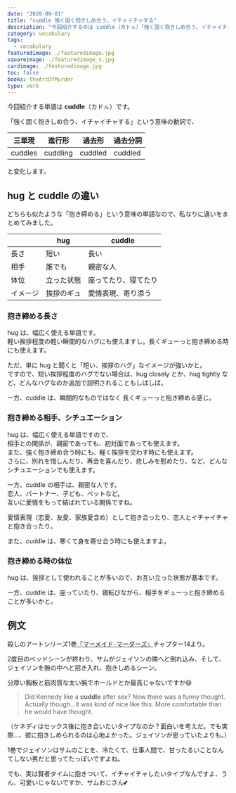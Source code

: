 ```yaml
---
date: "2020-09-01"
title: "cuddle 強く固く抱きしめ合う、イチャイチャする"
description: "今回紹介するのは cuddle（カドㇽ）「強く固く抱きしめ合う、イチャイチャする」という意味の動詞です。例文は、殺しのアートシリーズ1巻『マーメイド･マーダーズ』より"
category: vocabulary
tags:
  - vocabulary
featuredimage: ./featuredimage.jpg
squareimage: ./featuredimage_s.jpg
cardimage: ./featuredimage.jpg
toc: false
books: theArtOfMurder
type: verb
---
```



今回紹介する単語は __cuddle__（カドㇽ）です。

「強く固く抱きしめ合う、イチャイチャする」という意味の動詞で、

|三単現|進行形|過去形|過去分詞|
|---|---|---|---|
|cuddles|cuddling|cuddled|cuddled|

と変化します。

## hug と cuddle の違い

どちらも似たような「抱き締める」という意味の単語なので、私なりに違いをまとめてみました。

||hug|cuddle|
|---|---|---|
|長さ|短い|長い|
|相手|誰でも|親密な人|
|体位|立った状態|座ってたり、寝てたり|
|イメージ|挨拶のギュ|愛情表現、寄り添う|

### 抱き締める長さ

hug は、幅広く使える単語です。  
軽い挨拶程度の軽い瞬間的なハグにも使えますし。長くギューっと抱き締める時にも使えます。

ただ、単に hug と聞くと「短い、挨拶のハグ」なイメージが強いかと。  
ですので、短い挨拶程度のハグでない場合は、hug closely とか、hug tightly など、どんなハグなのか追加で説明されることもしばしば。

一方、cuddle は、瞬間的なものではなく 長くギューっと抱き締める感じ。

### 抱き締める相手、シチュエーション

hug は、幅広く使える単語ですので、  
相手との関係が、親密であっても、初対面であっても使えます。  
また、強く抱き締め合う時にも、軽く挨拶を交わす時にも使えます。  
さらに、別れを惜しんだり、再会を喜んだり、悲しみを慰めたり、など、どんなシチュエーションでも使えます。

一方、cuddle の相手は、親密な人です。  
恋人、パートナー、子ども、ペットなど。  
互いに愛情をもって結ばれている関係ですね。

愛情表現（恋愛、友愛、家族愛含め）として抱き合ったり、恋人とイチャイチャと抱き合ったり。

また、cuddle は、寒くて身を寄せ合う時にも使えますよ。

### 抱き締める時の体位

hug は、挨拶として使われることが多いので、お互い立った状態が基本です。

一方、cuddle は、座っていたり、寝転びながら、相手をギューっと抱き締めることが多いかと。

<VocabularySeriesHug current="cuddle" />

## 例文

殺しのアートシリーズ1巻[『マーメイド･マーダーズ』](/mm-romance/the-mermaid-murders/)チャプター14より。

2度目のベッドシーンが終わり、サムがジェイソンの隣へと倒れ込み、そして、ジェイソンを腕の中へと招き入れ、抱きしめるシーン。

分厚い胸板と筋肉質な太い腕でホールドとか最高じゃないですか😆

<Blockquote book srcBook="mermaidMurders" lang="en" chapter="14">
Did Kennedy like a <strong>cuddle</strong> after sex? Now there was a funny thought. Actually though…it was kind of nice like this. More comfortable than he would have thought.
</Blockquote>

<p className="translation">（ケネディはセックス後に抱き合いたいタイプなのか？面白いを考えだ。でも実際...、彼に抱きしめられるのは心地よかった。ジェイソンが思っていたよりも。）</p>

1巻でジェイソンはサムのことを、冷たくて、仕事人間で、甘ったるいことなんてしない男だと思ってたっぽいですよね。

でも、実は賢者タイムに抱きついて、イチャイチャしたいタイプなんですよ、うん、可愛いじゃないですか、サムおじさん💕

<VocabularyFooter book="mermaidMurders" />
